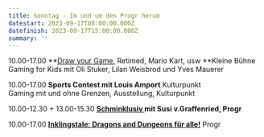 ```yaml
---
title: Sonntag - Im und um den Progr herum
datestart: 2023-09-17T08:00:00.000Z
datefinish: 2023-09-17T15:00:00.000Z
summary: ''
---
```


10.00-17.00 	**[Draw your Game,](https://playbern.ch/posts/OSMO-und-Draw-your-Game) Retimed, Mario Kart, usw	**Kleine Bühne\
Gaming for Kids mit Oli Stuker, Lilan Weisbrod und Yves Mauerer

10.00-17.00	**Sports Contest mit Louis Amport**	Kulturpunkt\
Gaming mit und ohne Grenzen, Ausstellung, Kulturpunkt

10.00-12.30 + 13.00-15.30 **[Schminklusiv ](https://playbern.ch/admin/index.html#/~/posts/Schminklusiv--schminken-fr-alle "Schminklusiv")mit Susi v.Graffenried, Progr**

10.00-17.00	**[Inklingstale: Dragons and Dungeons für alle!](https://www.youtube.com/c/InklingsTale)** 	Progr	&#x9;

###

###

###
